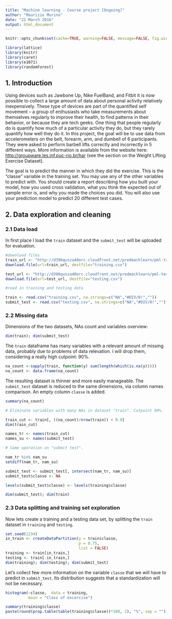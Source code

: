 ```yaml
---
title: "Machine learning - Course project [Ongoing]"
author: "Maurizio Murino"
date: "21 March 2016"
output: html_document
---
```


```r
knitr::opts_chunk$set(cache=TRUE, warning=FALSE, message=FALSE, fig.width=12)
```
```r
library(lattice)
library(knitr)
library(caret)
library(e1071)
library(randomForest)
```

## 1. Introduction

Using devices such as Jawbone Up, Nike FuelBand, and Fitbit it is now possible to collect a large amount of data about personal activity relatively inexpensively. These type of devices are part of the quantified self movement – a group of enthusiasts who take measurements about themselves regularly to improve their health, to find patterns in their behavior, or because they are tech geeks. One thing that people regularly do is quantify how much of a particular activity they do, but they rarely quantify how well they do it. In this project, the goal will be to use data from accelerometers on the belt, forearm, arm, and dumbell of 6 participants. They were asked to perform barbell lifts correctly and incorrectly in 5 different ways. More information is available from the website here: <http://groupware.les.inf.puc-rio.br/har> (see the section on the Weight Lifting Exercise Dataset).

The goal  is to predict the manner in which they did the exercise. This is the "classe" variable in the training set. You may use any of the other variables to predict with. You should create a report describing how you built your model, how you used cross validation, what you think the expected out of sample error is, and why you made the choices you did. You will also use your prediction model to predict 20 different test cases.

## 2. Data exploration and cleaning

### 2.1 Data load 

In first place I load the `train` dataset and the `submit_test` will be uploaded for evaluation.

```r
#download files
train_url <- "http://d396qusza40orc.cloudfront.net/predmachlearn/pml-training.csv"
download.file(url=train_url, destfile="training.csv")

test_url <- "http://d396qusza40orc.cloudfront.net/predmachlearn/pml-testing.csv"
download.file(url=test_url, destfile="testing.csv")

#read in training and testing data

train <- read.csv("training.csv", na.strings=c("NA","#DIV/0!",""))
submit_test <- read.csv("testing.csv", na.strings=c("NA","#DIV/0!",""))
```

### 2.2 Missing data 

Dimensions of the two datasets, NAs count and variables overview:

```r
dim(train); dim(submit_test)
```

The `train` dataframe has many variables with a relevant amount of missing data, probably due to problems of data relevation. I will drop them, considering a really high cutpoint: 90%.

```r
na_count <-sapply(train, function(y) sum(length(which(is.na(y)))))
na_count <- data.frame(na_count)
```

The resulting dataset is thinner and more easily manageable. The `submit_test` dataset is reduced to the same dimensions, via column names comparison. An empty column `classe` is added.

```r
summary(na_count)

# Eliminate variables with many NAs in dataset "train". Cutpoint 90%.

train_cut <- train[, ((na_count)/nrow(train)) < 0.9]
dim(train_cut)

names_tr <- names(train_cut)
names_su <- names(submit_test)

# Same operation on "submit test".

nam_tr %in% nam_su
setdiff(nam_tr, nam_su)

submit_test <- submit_test[, intersect(nam_tr, nam_su)]
submit_test$classe <- NA

levels(submit_test$classe) <- levels(training$classe)

dim(submit_test); dim(train)
```

### 2.3 Data splitting and training set exploration

Now lets create a training and a testing data set, by splitting the `train` dataset in `training` and `testing`.

```r
set.seed(1234)
in_train <- createDataPartition(y = train$classe,
                                p = 0.75,
                                list = FALSE)
training <- train[in_train,]
testing <- train[-in_train,]
dim(training); dim(testing); dim(submit_test)
```

Let's collect few more information on the variable `classe` that we will have to predict in `submit_test`. Its distribution suggests that a standardization will not be necessary.

```r
histogram(~classe,  data = training,
          main = "Class of excercise")

summary(training$classe)
paste(round(prop.table(table(training$classe))*100, 2), "%", sep = "")
```

